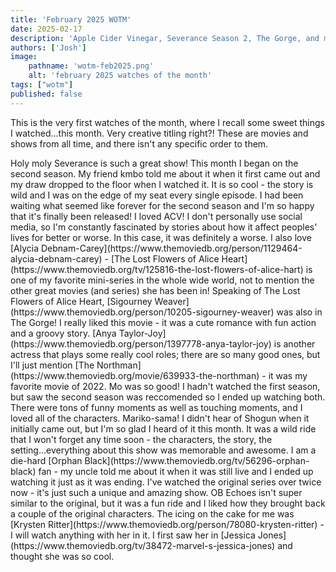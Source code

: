 ```yaml
---
title: 'February 2025 WOTM'
date: 2025-02-17
description: 'Apple Cider Vinegar, Severance Season 2, The Gorge, and more! February 2025 Watches of the Month.'
authors: ['Josh']
image:
    pathname: 'wotm-feb2025.png'
    alt: 'february 2025 watches of the month'
tags: ["wotm"]
published: false
---
```


This is the very first watches of the month, where I recall some sweet things I watched...this month. Very creative titling right?! These are movies and shows from all time, and there isn't any specific order to them.

<CollectionItem category="shows" itemId="95396" />
Holy moly Severance is such a great show! This month I began on the second season. My friend kmbo told me about it when it first came out and my draw dropped to the floor when I watched it. It is so cool - the story is wild and I was on the edge of my seat every single episode. I had been waiting what seemed like forever for the second season and I'm so happy that it's finally been released!

<CollectionItem category="shows" itemId="241501" />
I loved ACV! I don't personally use social media, so I'm constantly fascinated by stories about how it affect peoples' lives for better or worse. In this case, it was definitely a worse. I also love [Alycia Debnam-Carey](https://www.themoviedb.org/person/1129464-alycia-debnam-carey) - [The Lost Flowers of Alice Heart](https://www.themoviedb.org/tv/125816-the-lost-flowers-of-alice-hart) is one of my favorite mini-series in the whole wide world, not to mention the other great movies (and series) she has been in!

<CollectionItem category="movies" itemId="950396" />
Speaking of The Lost Flowers of Alice Heart, [Sigourney Weaver](https://www.themoviedb.org/person/10205-sigourney-weaver) was also in The Gorge! I really liked this movie - it was a cute romance with fun action and a groovy story. [Anya Taylor-Joy](https://www.themoviedb.org/person/1397778-anya-taylor-joy) is another actress that plays some really cool roles; there are so many good ones, but I'll just mention [The Northman](https://www.themoviedb.org/movie/639933-the-northman) - it was my favorite movie of 2022.

<CollectionItem category="shows" itemId="201124" />
Mo was so good! I hadn't watched the first season, but saw the second season was reccomended so I ended up watching both. There were tons of funny moments as well as touching moments, and I loved all of the characters.

<CollectionItem category="shows" itemId="126308" />
Mariko-sama! I didn't hear of Shogun when it initially came out, but I'm so glad I heard of it this month. It was a wild ride that I won't forget any time soon - the characters, the story, the setting...everything about this show was memorable and awesome.

<CollectionItem category="shows" itemId="206916" />
I am a die-hard [Orphan Black](https://www.themoviedb.org/tv/56296-orphan-black) fan - my uncle told me about it when it was still live and I ended up watching it just as it was ending. I've watched the original series over twice now - it's just such a unique and amazing show. OB Echoes isn't super similar to the original, but it was a fun ride and I liked how they brought back a couple of the original characters. The icing on the cake for me was [Krysten Ritter](https://www.themoviedb.org/person/78080-krysten-ritter) - I will watch anything with her in it. I first saw her in [Jessica Jones](https://www.themoviedb.org/tv/38472-marvel-s-jessica-jones) and thought she was so cool.